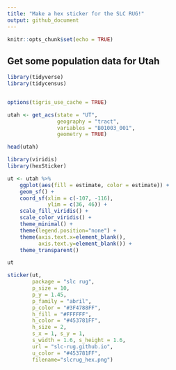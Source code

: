 ```yaml
---
title: "Make a hex sticker for the SLC RUG!"
output: github_document
---
```


```r
knitr::opts_chunk$set(echo = TRUE)
```

## Get some population data for Utah

```r
library(tidyverse)
library(tidycensus)


options(tigris_use_cache = TRUE)

utah <- get_acs(state = "UT", 
                geography = "tract", 
                variables = "B01003_001",  
                geometry = TRUE)

head(utah)
```



```r
library(viridis)
library(hexSticker)

ut <- utah %>%
    ggplot(aes(fill = estimate, color = estimate)) + 
    geom_sf() + 
    coord_sf(xlim = c(-107, -116),
             ylim = c(36, 46)) + 
    scale_fill_viridis() + 
    scale_color_viridis() + 
    theme_minimal() +
    theme(legend.position="none") +
    theme(axis.text.x=element_blank(),
          axis.text.y=element_blank()) +
    theme_transparent()

ut

sticker(ut,
        package = "slc rug", 
        p_size = 10,
        p_y = 1.45,
        p_family = "abril",
        p_color = "#3F4788FF",
        h_fill = "#FFFFFF",
        h_color = "#453781FF",
        h_size = 2,
        s_x = 1, s_y = 1, 
        s_width = 1.6, s_height = 1.6,
        url = "slc-rug.github.io",
        u_color	= "#453781FF",
        filename="slcrug_hex.png")

```


